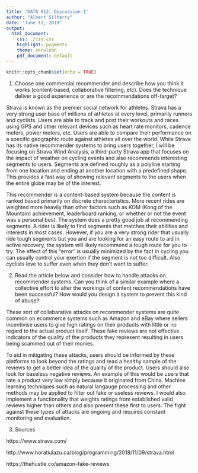 ```yaml
---
title: 'DATA 612: Discussion 1'
author: "Albert Gilharry"
date: "June 12, 2019"
output: 
  html_document:
    css: ./css.css
    highlight: pygments
    theme: cerulean
    pdf_document: default
---
```


```r
knitr::opts_chunk$set(echo = TRUE)
```

1. Choose one commercial recommender and describe how you think it works (content-based, collaborative filtering, etc). Does the technique deliver a good experience or are the recommendations off-target?


<div id = "solution">

Strava is known as the premier social network for athletes. Strava has a very strong user base of millions of athletes at every level, primarily runners and cyclists. Users are able to track and post their workouts and races using GPS and other relevant devices such as heart rate monitors, cadence meters, power meters, etc. Users are able to compare their performance on a specific geographic route against athletes all over the world. While Strava has its native recommender systems to bring users together, I will be focusing on Strava Wind Analysis, a third-party Strava app that focuses on the impact of weather on cycling events and also recommends interesting segments to users. Segments are defined roughly as a polyline starting from one location and ending at another location with a predefined shape. This provides a fast way of showing relevant segments to the users when the entire globe may be of the interest.

This recommender is a content-based system because the content is ranked based primarily on discrete characteristics. More recent rides are weighted more heavily than other factors such as KOM (Kong of the Mountain) achievement, leaderboard ranking, or whether or not the event was a personal best. The system does a pretty good job at recommending segments. A rider is likely to find segments that matches their abilities and interests in most cases. However, if you are a very strong rider that usually ride tough segments but you and are looking for an easy route to aid in active recovery, the system will likely recommend a tough route for you to try. The effect of this "error" is usually minimized by the fact in cycling you can usually control your exertion if the segment is not too difficult. Also cyclists love to suffer even when they don't want to suffer.

</div>



2. Read the article below and consider how to handle attacks on recommender systems. Can you think of a similar example where a collective effort to alter the workings of content recommendations have been successful? How would you design a system to prevent this kind of abuse?


<div id = "solution">

These sort of collabarative attacks on recommender systems are quite common on ecommerce systems such as Amazon and eBay where sellers incentivise users to give high ratings on their products with little or no regard to the actual product itself. These fake reviews are not effective indicators of the quality of the products they represent resulting in users being scammed out of their monies. 

To aid in mitigating these attacks, users should be informed by these platforms to look beyond the ratings and read a healthy sample of the reviews to get a better idea of the quality of the product. Users should also look for baseless negative reviews. An example of this would be users that rate a product very low simply because it originated from China. Machine learning techniques such as natural langauge processing and other methods may be applied to filter out fake or useless reviews. I would also implement a functionality that weights ratings from established valid reviews higher than others and also present these first to users. The fight against these types of attacks are ongoing and requires constant monitoring and evaluation.

</div>


3. Sources

<div id = "solution">

https://www.strava.com/

http://www.horatiulazu.ca/blog/programming/2018/11/09/strava.html

https://thehustle.co/amazon-fake-reviews

</div>